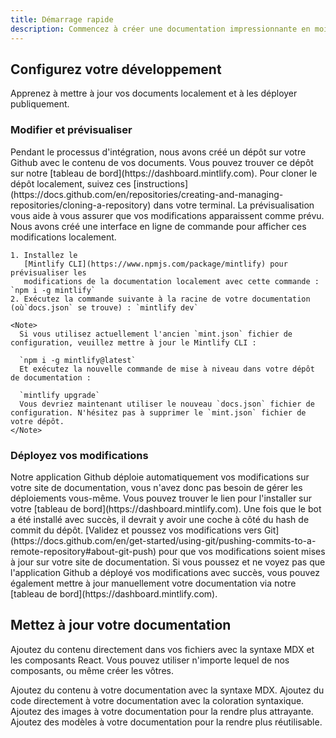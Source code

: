 ```yaml
---
title: Démarrage rapide
description: Commencez à créer une documentation impressionnante en moins de 5 minutes
---
```


## Configurez votre développement

Apprenez à mettre à jour vos documents localement et à les déployer publiquement.

### Modifier et prévisualiser

<AccordionGroup>
  <Accordion icon="github" title="Clone your docs locally">
    Pendant le processus d'intégration, nous avons créé un dépôt sur votre Github avec
    le contenu de vos documents. Vous pouvez trouver ce dépôt sur notre
    [tableau de bord](https://dashboard.mintlify.com). Pour cloner le dépôt
    localement, suivez ces
    [instructions](https://docs.github.com/en/repositories/creating-and-managing-repositories/cloning-a-repository)
    dans votre terminal.
  </Accordion>

  <Accordion icon="rectangle-terminal" title="Preview changes">
    La prévisualisation vous aide à vous assurer que vos modifications apparaissent comme prévu. Nous avons créé une
    interface en ligne de commande pour afficher ces modifications localement.

    1. Installez le
       [Mintlify CLI](https://www.npmjs.com/package/mintlify) pour prévisualiser les
       modifications de la documentation localement avec cette commande : `npm i -g mintlify`
    2. Exécutez la commande suivante à la racine de votre documentation (où`docs.json` se trouve) : `mintlify dev`

    <Note>
      Si vous utilisez actuellement l'ancien `mint.json` fichier de configuration, veuillez mettre à jour le Mintlify CLI :

      `npm i -g mintlify@latest`
      Et exécutez la nouvelle commande de mise à niveau dans votre dépôt de documentation :

      `mintlify upgrade`
      Vous devriez maintenant utiliser le nouveau `docs.json` fichier de configuration. N'hésitez pas à supprimer le `mint.json` fichier de votre dépôt.
    </Note>
  </Accordion>
</AccordionGroup>

### Déployez vos modifications

<AccordionGroup>
  <Accordion icon="message-bot" title="Install our Github app">
    Notre application Github déploie automatiquement vos modifications sur votre site de documentation, vous
    n'avez donc pas besoin de gérer les déploiements vous-même. Vous pouvez trouver le lien pour l'installer sur
    votre [tableau de bord](https://dashboard.mintlify.com). Une fois que le bot a été
    installé avec succès, il devrait y avoir une coche à côté du hash de commit
    du dépôt.
  </Accordion>

  <Accordion icon="rocket" title="Push your changes">
    [Validez et poussez vos modifications vers
    Git](https://docs.github.com/en/get-started/using-git/pushing-commits-to-a-remote-repository#about-git-push)
    pour que vos modifications soient mises à jour sur votre site de documentation. Si vous poussez et ne voyez pas que
    l'application Github a déployé vos modifications avec succès, vous pouvez également mettre à jour
    manuellement votre documentation via notre [tableau de bord](https://dashboard.mintlify.com).
  </Accordion>
</AccordionGroup>

## Mettez à jour votre documentation

Ajoutez du contenu directement dans vos fichiers avec la syntaxe MDX et les composants React. Vous pouvez utiliser n'importe lequel de nos composants, ou même créer les vôtres.

<CardGroup>
  <Card title="Add Content With MDX" icon="file" href="/essentials/markdown">
    Ajoutez du contenu à votre documentation avec la syntaxe MDX.
  </Card>

  <Card title="Add Code Blocks" icon="square-code" href="/essentials/code">
    Ajoutez du code directement à votre documentation avec la coloration syntaxique.
  </Card>

  <Card title="Add Images" icon="image" href="/essentials/images">
    Ajoutez des images à votre documentation pour la rendre plus attrayante.
  </Card>

  <Card title="Add Custom Components" icon="puzzle-piece" href="/essentials/reusable-snippets">
    Ajoutez des modèles à votre documentation pour la rendre plus réutilisable.
  </Card>
</CardGroup>
